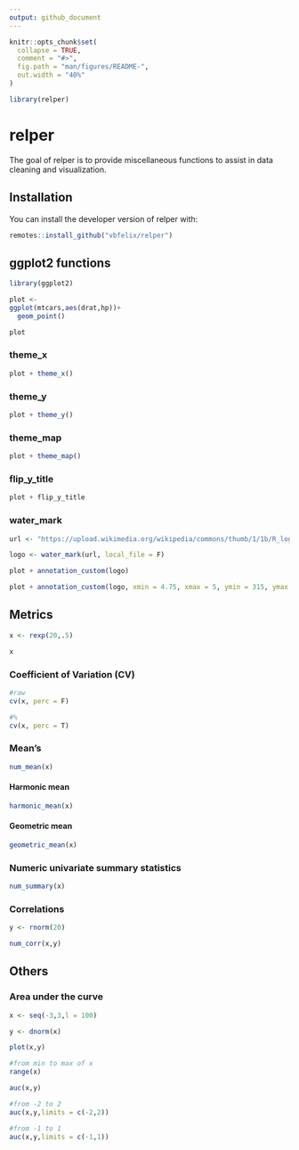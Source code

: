 ```yaml
---
output: github_document
---
```


<!-- README.md is generated from README.Rmd. Please edit that file -->

```r
knitr::opts_chunk$set(
  collapse = TRUE,
  comment = "#>",
  fig.path = "man/figures/README-",
  out.width = "40%"
)

library(relper)

```
# relper

The goal of relper is to provide miscellaneous functions to assist in data cleaning and visualization.

## Installation

You can install the developer version of relper with:

``` r
remotes::install_github("vbfelix/relper")
```

## ggplot2 functions

```r
library(ggplot2)

plot <- 
ggplot(mtcars,aes(drat,hp))+
  geom_point()

plot
```

### theme_x

```r
plot + theme_x()
```

### theme_y

```r
plot + theme_y()
```

### theme_map

```r
plot + theme_map()
```

### flip_y_title

```r
plot + flip_y_title
```

### water_mark

```r
url <- "https://upload.wikimedia.org/wikipedia/commons/thumb/1/1b/R_logo.svg/1200px-R_logo.svg.png"

logo <- water_mark(url, local_file = F)

plot + annotation_custom(logo)

plot + annotation_custom(logo, xmin = 4.75, xmax = 5, ymin = 315, ymax = 335)
```

## Metrics

```r
x <- rexp(20,.5)

x
```


### Coefficient of Variation (CV)

```r
#raw
cv(x, perc = F)

#%
cv(x, perc = T)
```

### Mean's

```r
num_mean(x)
```

#### Harmonic mean

```r
harmonic_mean(x)
```

#### Geometric mean

```r
geometric_mean(x)
```

### Numeric univariate summary statistics

```r
num_summary(x)
```

### Correlations

```r
y <- rnorm(20)

num_corr(x,y)
```

## Others

### Area under the curve

```r
x <- seq(-3,3,l = 100)

y <- dnorm(x)

plot(x,y)
```

```r
#from min to max of x
range(x)

auc(x,y)

#from -2 to 2
auc(x,y,limits = c(-2,2))

#from -1 to 1
auc(x,y,limits = c(-1,1))

```





